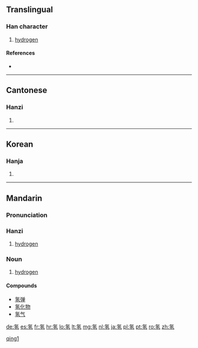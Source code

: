 {{also|氫}}
==Translingual==

===Han character===
{{Han char|rn=84|rad=气|as=05|sn=9|four=|canj=人弓弓人一 (ONNOM)}}

# [[hydrogen]]

====References====
* {{Han ref|kx=0599.111|hdz=32011.070|uh=6C22|ud=27682}}

----

==Cantonese==

===Hanzi===
{{yue-hanzi|jyut=|y=hing1|tra=氫}}

# {{defn|lang=yue|sort=气05}}

----

==Korean==

===Hanja===
{{ko-hanja|hangeul=경|eumhun=|rv=gyeong|mr=kyŏng|y=kyeng}}

# {{defn|lang=ko|sort=气05}}

----

==Mandarin==
{{zh-hanzi-box|[[氢]]|[[氫]]}}

===Pronunciation===
{{Pinyin-IPA|qīng}}

===Hanzi===
{{cmn-hanzi|tra=氫|pin=[[qīng]] ([[qing1]])|wg=ch'ing<sup>1</sup>}}

# [[hydrogen]]

===Noun===
{{cmn-noun|s|pin=qīng|pint=qing1|tra=氫|sim=氢}}

# [[hydrogen]]

====Compounds====
* [[氢弹]]
* [[氢化物]]
* [[氢气]]

[[Category:cmn:Chemical elements|qing1]]

[[de:氢]]
[[es:氢]]
[[fr:氢]]
[[hr:氢]]
[[lo:氢]]
[[lt:氢]]
[[mg:氢]]
[[nl:氢]]
[[ja:氢]]
[[pl:氢]]
[[pt:氢]]
[[ro:氢]]
[[zh:氢]]